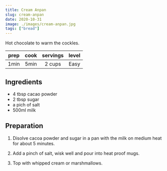 ```yaml
---
title: Cream Anpan
slug: cream-anpan
date: 2020-10-31
image: ./images/cream-anpan.jpg
tags: ["bread"]
---
```


<StyledParagraph>Hot chocolate to warm the cockles.</StyledParagraph>

| prep | cook | servings | level |
| :--: | :--: | :------: | :---: |
| 1min | 5min |  2 cups  | Easy  |

## Ingredients

- <ListItem>4 tbsp cacao powder</ListItem>
- <ListItem>2 tbsp sugar</ListItem>
- <ListItem>a pich of salt</ListItem>
- <ListItem>500ml milk</ListItem>

## Preparation

1. Disolve cacoa powder and sugar in a pan with the milk on medium heat for about 5 minutes.

2. Add a pinch of salt, wisk well and pour into heat proof mugs.

3. Top with whipped cream or marshmallows.
